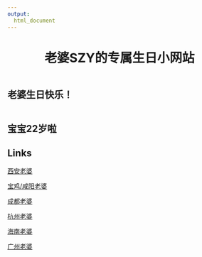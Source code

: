 ```yaml
---
output: 
  html_document
---
```

<head>
     <meta charset="UTF-8">
     <title>图片翻转</title>
     <link rel="stylesheet" href="图片翻转.css">
 </head>
 
<center> <h1>老婆SZY的专属生日小网站</h1> </center>
 

<div class="piclist">
 <div class="picbox">
  <div class="box front"><img src="https://media4.giphy.com/media/YrZECW1GgBkqat6F0B/giphy.gif?cid=790b7611561c4a91836c9a51020a3e05f7d6f673b13a818b&rid=giphy.gif&ct=g" alt=""></div>
   <div class="box back"><h2>老婆生日快乐！</h2></div>
  </div>
 <div class="piclist">
 <div class="picbox">
  <div class="box front"><img src="image/cake.gif" alt=""></div>
   <div class="box back"><h2>宝宝22岁啦</h2></div>
  </div>
 </div>
 </div>

 
## Links

[西安老婆](xian.html)

[宝鸡/咸阳老婆](baoji.html)

[成都老婆](chengdu.html)

[杭州老婆](hangzhou.html)

[海南老婆](hainan.html)

[广州老婆](guangzhou.html)